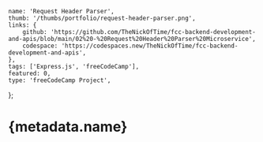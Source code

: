	name: 'Request Header Parser',
	thumb: '/thumbs/portfolio/request-header-parser.png',
	links: {
		github: 'https://github.com/TheNickOfTime/fcc-backend-development-and-apis/blob/main/02%20-%20Request%20Header%20Parser%20Microservice',
		codespace: 'https://codespaces.new/TheNickOfTime/fcc-backend-development-and-apis',
	},
	tags: ['Express.js', 'freeCodeCamp'],
	featured: 0,
	type: 'freeCodeCamp Project',
};

# {metadata.name}
